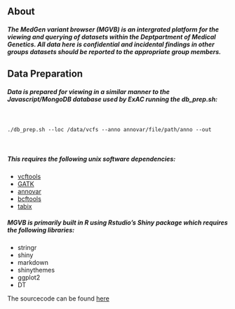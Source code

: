 ## About

##### The MedGen variant browser (MGVB) is an intergrated platform for the viewing and querying of datasets within the Deptpartment of Medical   Genetics. All data here is confidential and incidental findings in other groups datasets should be reported to the appropriate group members. 


## Data Preparation

##### Data is prepared for viewing in a similar manner to the Javascript/MongoDB database used by ExAC running the db_prep.sh:
<br>
```{}
./db_prep.sh --loc /data/vcfs --anno annovar/file/path/anno --out
```
<br>

##### This requires the following unix software dependencies:

+ [vcftools](vcftools)
+ [GATK](gatk)
+ [annovar](annovar)
+ [bcftools](bcftools)
+ [tabix](tabix)

##### MGVB is primarily built in R using Rstudio's Shiny package which requires the following libraries:

+ stringr
+ shiny
+ markdown
+ shinythemes
+ ggplot2
+ DT

The sourcecode can be found [here](github)
